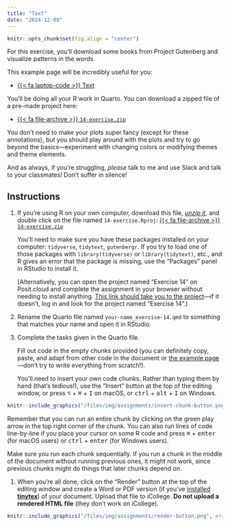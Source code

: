 ```yaml
---
title: "Text"
date: "2024-12-09"
---
```


```r
knitr::opts_chunk$set(fig.align = "center")
```

For this exercise, you'll download some books from Project Gutenberg and visualize patterns in the words.

This example page will be incredibly useful for you:

- [{{< fa laptop-code >}} Text](/example/14-example.qmd)

You'll be doing all your R work in Quarto. You can download a zipped file of a pre-made project here:

- [{{< fa file-archive >}} `14-exercise.zip`](/projects/14-exercise.zip)

You don't need to make your plots super fancy (except for these annotations), but you should play around with the plots and try to go beyond the basics—experiment with changing colors or modifying themes and theme elements.

And as always, if you're struggling, *please* talk to me and use Slack and talk to your classmates! Don't suffer in silence!


## Instructions

1. If you're using R on your own computer, download this file, [*unzip it*](/resource/unzipping.qmd), and double click on the file named `14-exercise.Rproj`: [{{< fa file-archive >}} `14-exercise.zip`](/projects/14-exercise.zip)

   You'll need to make sure you have these packages installed on your computer: `tidyverse`, `tidytext`, `gutenbergr`. If you try to load one of those packages with `library(tidyverse)` or `library(tidytext)`, etc., and R gives an error that the package is missing, use the "Packages" panel in RStudio to install it.

   (Alternatively, you can open the project named "Exercise 14" on Posit.cloud and complete the assignment in your browser without needing to install anything. [This link should take you to the project](https://posit.cloud/spaces/517869/content/8250356)—if it doesn't, log in and look for the project named "Exercise 14".)

2. Rename the Quarto file named `your-name_exercise-14.qmd` to something that matches your name and open it in RStudio.

3. Complete the tasks given in the Quarto file. 

   Fill out code in the empty chunks provided (you can definitely copy, paste, and adapt from other code in the document or [the example page](/example/14-example.qmd)—don't try to write everything from scratch!).

   You'll need to insert your own code chunks. Rather than typing them by hand (that's tedious!), use the "Insert" button at the top of the editing window, or press  <kbd>⌥</kbd> + <kbd>⌘</kbd> + <kbd>I</kbd> on macOS, or <kbd>ctrl</kbd> + <kbd>alt</kbd> + <kbd>I</kbd> on Windows.

```r
knitr::include_graphics("/files/img/assignments/insert-chunk-button.png", error = FALSE)
```

   Remember that you can run an entire chunk by clicking on the green play arrow in the top right corner of the chunk. You can also run lines of code line-by-line if you place your cursor on some R code and press <kbd>⌘</kbd> + <kbd>enter</kbd> (for macOS users) or <kbd>ctrl</kbd> + <kbd>enter</kbd> (for Windows users).

   Make sure you run each chunk sequentially. If you run a chunk in the middle of the document without running previous ones, it might not work, since previous chunks might do things that later chunks depend on.

1. When you're all done, click on the "Render" button at the top of the editing window and create a Word or PDF version (if you've [installed **tinytex**](/resource/install.qmd#install-tinytex)) of your document. Upload that file to iCollege. **Do not upload a rendered HTML file** (they don't work on iCollege).

```r
knitr::include_graphics("/files/img/assignments/render-button.png", error = FALSE)
```
